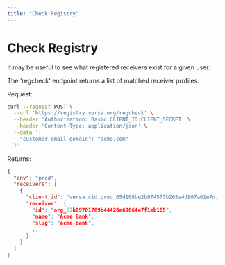 ```yaml
---
title: "Check Registry"
---
```


# Check Registry

It may be useful to see what registered receivers exist for a given user.

The 'regcheck' endpoint returns a list of matched receiver profiles.

Request:

```bash
curl --request POST \
  --url 'https://registry.versa.org/regcheck' \
  --header 'Authorization: Basic CLIENT_ID:CLIENT_SECRET' \
  --header 'Content-Type: application/json' \
  --data '{
    "customer_email_domain": "acme.com"
  }'
```

Returns:

```json
{
  "env": "prod",
  "receivers": [
    {
      "client_id": "versa_cid_prod_05d108be2b974577b203a4d907a61e7d,
      "receiver": {
        "id": "org_67b09701789b44428e69664e7f1eb165",
        "name": "Acme Bank",
        "slug": "acme-bank",
        ...
      }
    }
  ]
}
```
